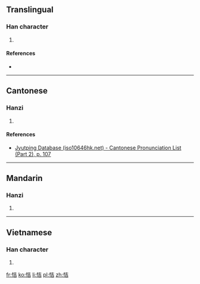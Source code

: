 ==Translingual==

===Han character===
{{Han char|rn=61|rad=心|as=06|sn=9|four=94061|canj=PGR|ids=⿰忄吉}}

# {{defn|Han|sort=心06}}

====References====
* {{Han ref|kx=0383.200|dkj=10522|dj=0713.110|hdz=42294.010|uh=6044|ud=24644|bh=CECE|bd=52942}}

----

==Cantonese==

===Hanzi===
{{yue-hanzi|jyut=hat1|y=hat1}}

# {{defn|lang=yue|sort=心06}}

====References====
* [http://www.iso10646hk.net/jp/document/download.jsp Jyutping Database (iso10646hk.net) - Cantonese Pronunciation List (Part 2), p. 107]

----

==Mandarin==

===Hanzi===
{{cmn-hanzi|pin=[[xì]] ([[xi4]])|wg=hsi<sup>4</sup>}}

# {{defn|lang=cmn|sort=心06}}

----

==Vietnamese==

===Han character===
{{vi-readings|rs=心06| hanviet = ghét}}

# {{defn|lang=vi|sort=心06}}

[[fr:恄]]
[[ko:恄]]
[[li:恄]]
[[pl:恄]]
[[zh:恄]]